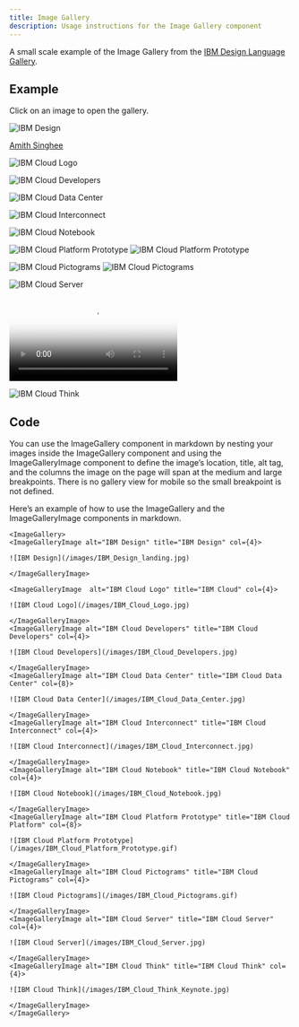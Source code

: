 ```yaml
---
title: Image Gallery
description: Usage instructions for the Image Gallery component
---
```


<PageDescription>

A small scale example of the Image Gallery from the
[IBM Design Language Gallery](https://www.ibm.com/design/language/gallery).

</PageDescription>

## Example

Click on an image to open the gallery.

<ImageGallery>

<ImageGalleryImage alt="IBM Design" title="IBM Design" col={4}>

![IBM Design](/images/IBM_Design_landing.jpg)

</ImageGalleryImage>

[Amith Singhee](asinghee@in.ibm.com)

<ImageGalleryImage  alt="IBM Cloud Logo" title="IBM Cloud" col={4}>

![IBM Cloud Logo](/images/IBM_Cloud_Logo.jpg)

</ImageGalleryImage>
<ImageGalleryImage alt="IBM Cloud Developers" title="IBM Cloud Developers" col={4}>

![IBM Cloud Developers](/images/IBM_Cloud_Developers.jpg)

</ImageGalleryImage>
<ImageGalleryImage alt="IBM Cloud Data Center" title="IBM Cloud Data Center" col={8}>

![IBM Cloud Data Center](/images/IBM_Cloud_Data_Center.jpg)

</ImageGalleryImage>
<ImageGalleryImage alt="IBM Cloud Interconnect" title="IBM Cloud Interconnect" col={4}>

![IBM Cloud Interconnect](/images/IBM_Cloud_Interconnect.jpg)

</ImageGalleryImage>
<ImageGalleryImage alt="IBM Cloud Notebook" title="IBM Cloud Notebook" col={4}>

![IBM Cloud Notebook](/images/IBM_Cloud_Notebook.jpg)

</ImageGalleryImage>
<ImageGalleryImage alt="IBM Cloud Platform Prototype" title="IBM Cloud Platform" col={8}>

<GifPlayer color='dark'>

![IBM Cloud Platform Prototype](/images/IBM_Cloud_Platform_Prototype.gif)
![IBM Cloud Platform Prototype](/images/IBM_Cloud_Platform_Prototype.jpg)

</GifPlayer>

</ImageGalleryImage>
<ImageGalleryImage alt="IBM Cloud Pictograms" title="IBM Cloud Pictograms" col={4}>

<GifPlayer>

![IBM Cloud Pictograms](/images/IBM_Cloud_Pictograms.gif)
![IBM Cloud Pictograms](/images/IBM_Cloud_Pictograms.jpg)

</GifPlayer>

</ImageGalleryImage>
<ImageGalleryImage alt="IBM Cloud Server" title="IBM Cloud Server" col={4}>

![IBM Cloud Server](/images/IBM_Cloud_Server.jpg)

</ImageGalleryImage>
<ImageGalleryImage alt="IBM Cloud Platform Prototype" title="IBM Cloud Platform" col={4}>

<Video src="/videos/hero-video.mp4" poster="/images/poster.jpg">
  <track default src="/videos/vtt/hero-video.vtt" srcLang="en" />
</Video>

</ImageGalleryImage>
<ImageGalleryImage alt="IBM Cloud Think" title="IBM Cloud Think" col={4}>

![IBM Cloud Think](/images/IBM_Cloud_Think_Keynote.jpg)

</ImageGalleryImage>

</ImageGallery>

## Code

You can use the ImageGallery component in markdown by nesting your images inside
the ImageGallery component and using the ImageGalleryImage component to define
the image’s location, title, alt tag, and the columns the image on the page will
span at the medium and large breakpoints. There is no gallery view for mobile so
the small breakpoint is not defined.

Here’s an example of how to use the ImageGallery and the ImageGalleryImage
components in markdown.

```mdx path=/components/ImageGallery.mdx src=https://gatsby-theme-carbon.now.sh
<ImageGallery>
<ImageGalleryImage alt="IBM Design" title="IBM Design" col={4}>

![IBM Design](/images/IBM_Design_landing.jpg)

</ImageGalleryImage>

<ImageGalleryImage  alt="IBM Cloud Logo" title="IBM Cloud" col={4}>

![IBM Cloud Logo](/images/IBM_Cloud_Logo.jpg)

</ImageGalleryImage>
<ImageGalleryImage alt="IBM Cloud Developers" title="IBM Cloud Developers" col={4}>

![IBM Cloud Developers](/images/IBM_Cloud_Developers.jpg)

</ImageGalleryImage>
<ImageGalleryImage alt="IBM Cloud Data Center" title="IBM Cloud Data Center" col={8}>

![IBM Cloud Data Center](/images/IBM_Cloud_Data_Center.jpg)

</ImageGalleryImage>
<ImageGalleryImage alt="IBM Cloud Interconnect" title="IBM Cloud Interconnect" col={4}>

![IBM Cloud Interconnect](/images/IBM_Cloud_Interconnect.jpg)

</ImageGalleryImage>
<ImageGalleryImage alt="IBM Cloud Notebook" title="IBM Cloud Notebook" col={4}>

![IBM Cloud Notebook](/images/IBM_Cloud_Notebook.jpg)

</ImageGalleryImage>
<ImageGalleryImage alt="IBM Cloud Platform Prototype" title="IBM Cloud Platform" col={8}>

![IBM Cloud Platform Prototype](/images/IBM_Cloud_Platform_Prototype.gif)

</ImageGalleryImage>
<ImageGalleryImage alt="IBM Cloud Pictograms" title="IBM Cloud Pictograms" col={4}>

![IBM Cloud Pictograms](/images/IBM_Cloud_Pictograms.gif)

</ImageGalleryImage>
<ImageGalleryImage alt="IBM Cloud Server" title="IBM Cloud Server" col={4}>

![IBM Cloud Server](/images/IBM_Cloud_Server.jpg)

</ImageGalleryImage>
<ImageGalleryImage alt="IBM Cloud Think" title="IBM Cloud Think" col={4}>

![IBM Cloud Think](/images/IBM_Cloud_Think_Keynote.jpg)

</ImageGalleryImage>
</ImageGallery>
```
